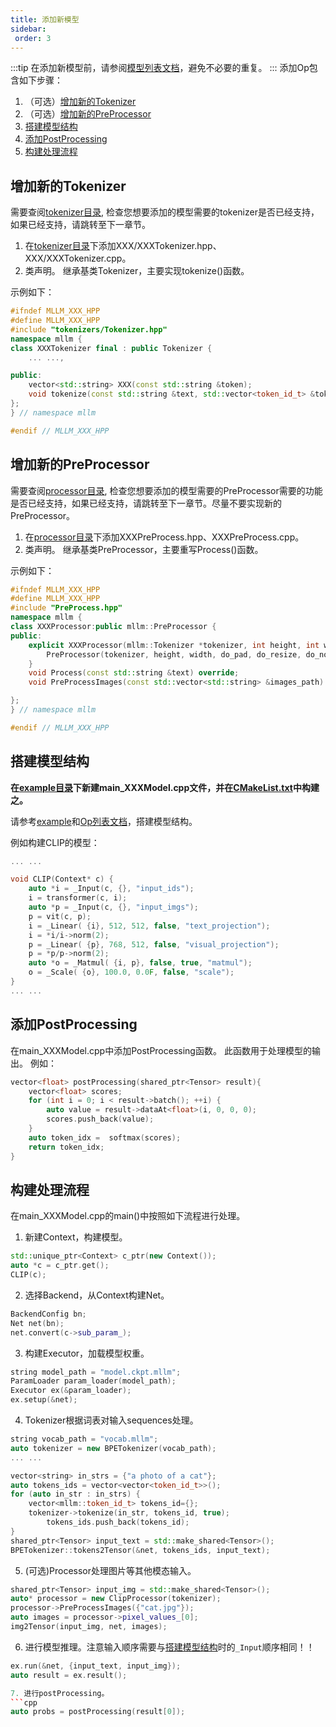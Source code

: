 ---
title: 添加新模型
sidebar:
 order: 3
---


:::tip
在添加新模型前，请参阅[模型列表文档]()，避免不必要的重复。
:::
添加Op包含如下步骤：
1. （可选）[增加新的Tokenizer](#增加新的Tokenizer)
1. （可选）[增加新的PreProcessor](#增加新的PreProcessor)
2. [搭建模型结构](#搭建模型结构)
2. [添加PostProcessing](#添加PostProcessing)
3. [构建处理流程](#构建处理流程)

##  增加新的Tokenizer

需要查阅[tokenizer目录](https://github.com/UbiquitousLearning/mllm/tree/develop/src/tokenizers), 检查您想要添加的模型需要的tokenizer是否已经支持，如果已经支持，请跳转至下一章节。

1. 在[tokenizer目录](https://github.com/UbiquitousLearning/mllm/tree/develop/src/tokenizers)下添加XXX/XXXTokenizer.hpp、XXX/XXXTokenizer.cpp。
2. 类声明。 继承基类Tokenizer，主要实现tokenize()函数。

示例如下：
```cpp
#ifndef MLLM_XXX_HPP
#define MLLM_XXX_HPP
#include "tokenizers/Tokenizer.hpp"
namespace mllm {
class XXXTokenizer final : public Tokenizer {
    ... ...,

public:
    vector<std::string> XXX(const std::string &token);
    void tokenize(const std::string &text, std::vector<token_id_t> &tokens, bool bos) override;
};
} // namespace mllm

#endif // MLLM_XXX_HPP
```

##  增加新的PreProcessor

需要查阅[processor目录](https://github.com/UbiquitousLearning/mllm/tree/develop/src/processor), 检查您想要添加的模型需要的PreProcessor需要的功能是否已经支持，如果已经支持，请跳转至下一章节。尽量不要实现新的PreProcessor。

1. 在[processor目录](https://github.com/UbiquitousLearning/mllm/tree/develop/src/processor)下添加XXXPreProcess.hpp、XXXPreProcess.cpp。
2. 类声明。 继承基类PreProcessor，主要重写Process()函数。

示例如下：
```cpp
#ifndef MLLM_XXX_HPP
#define MLLM_XXX_HPP
#include "PreProcess.hpp"
namespace mllm {
class XXXProcessor:public mllm::PreProcessor {
public:
    explicit XXXProcessor(mllm::Tokenizer *tokenizer, int height, int width, bool do_pad, bool do_resize, bool do_normalize, bool do_rescale, std::vector<float> mean) :
        PreProcessor(tokenizer, height, width, do_pad, do_resize, do_normalize, do_rescale, std::move(mean), std::move(std)) {
    }
    void Process(const std::string &text) override;
    void PreProcessImages(const std::vector<std::string> &images_path) override;

};
} // namespace mllm

#endif // MLLM_XXX_HPP
```

## 搭建模型结构

**在[example目录](https://github.com/UbiquitousLearning/mllm/tree/develop/examples)下新建main_XXXModel.cpp文件，并在[CMakeList.txt](https://github.com/UbiquitousLearning/mllm/blob/develop/CMakeLists.txt)中构建之。**

请参考[example](https://github.com/UbiquitousLearning/mllm/tree/develop/examples)和[Op列表文档]()，搭建模型结构。

例如构建CLIP的模型：
```cpp
... ...

void CLIP(Context* c) {
    auto *i = _Input(c, {}, "input_ids");
    i = transformer(c, i);
    auto *p = _Input(c, {}, "input_imgs");
    p = vit(c, p);
    i = _Linear( {i}, 512, 512, false, "text_projection");
    i = *i/i->norm(2);
    p = _Linear( {p}, 768, 512, false, "visual_projection");
    p = *p/p->norm(2);
    auto *o = _Matmul( {i, p}, false, true, "matmul");
    o = _Scale( {o}, 100.0, 0.0F, false, "scale");
}
... ...
```

## 添加PostProcessing
在main_XXXModel.cpp中添加PostProcessing函数。
此函数用于处理模型的输出。
例如：

```cpp
vector<float> postProcessing(shared_ptr<Tensor> result){
    vector<float> scores;
    for (int i = 0; i < result->batch(); ++i) {
        auto value = result->dataAt<float>(i, 0, 0, 0);
        scores.push_back(value);
    }
    auto token_idx =  softmax(scores);
    return token_idx;
}
```

## 构建处理流程

在main_XXXModel.cpp的main()中按照如下流程进行处理。

1. 新建Context，构建模型。
```cpp
std::unique_ptr<Context> c_ptr(new Context());
auto *c = c_ptr.get();
CLIP(c);
```

2. 选择Backend，从Context构建Net。
```cpp
BackendConfig bn;
Net net(bn);
net.convert(c->sub_param_);
```

3. 构建Executor，加载模型权重。
```cpp
string model_path = "model.ckpt.mllm";
ParamLoader param_loader(model_path);
Executor ex(&param_loader);
ex.setup(&net);
```

4. Tokenizer根据词表对输入sequences处理。
```cpp
string vocab_path = "vocab.mllm";
auto tokenizer = new BPETokenizer(vocab_path);
... ...

vector<string> in_strs = {"a photo of a cat"};
auto tokens_ids = vector<vector<token_id_t>>();
for (auto in_str : in_strs) {
    vector<mllm::token_id_t> tokens_id={};
    tokenizer->tokenize(in_str, tokens_id, true);
        tokens_ids.push_back(tokens_id);
}
shared_ptr<Tensor> input_text = std::make_shared<Tensor>();
BPETokenizer::tokens2Tensor(&net, tokens_ids, input_text);
```

5. (可选)Processor处理图片等其他模态输入。
```cpp
shared_ptr<Tensor> input_img = std::make_shared<Tensor>();
auto* processor = new ClipProcessor(tokenizer);
processor->PreProcessImages({"cat.jpg"});
auto images = processor->pixel_values_[0];
img2Tensor(input_img, net, images);
```

6. 进行模型推理。注意输入顺序需要与[搭建模型结构](#搭建模型结构)时的`_Input`顺序相同！！
```cpp
ex.run(&net, {input_text, input_img});
auto result = ex.result();

7. 进行postProcessing。
```cpp
auto probs = postProcessing(result[0]);
```